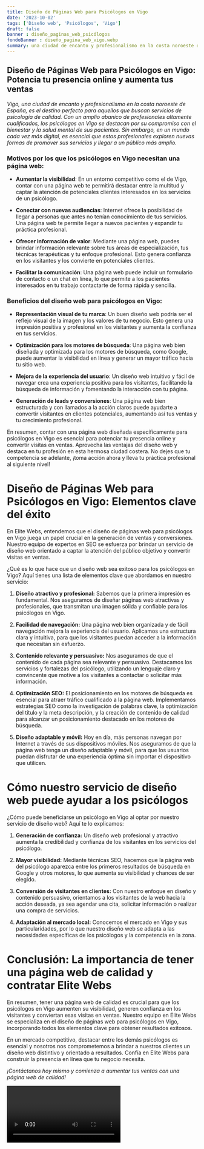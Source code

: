 ```yaml
---
title: Diseño de Páginas Web para Psicólogos en Vigo
date: '2023-10-02'
tags: ['Diseño web', 'Psicólogos', 'Vigo']
draft: false
banner : diseño_paginas_web_psicólogos
fondoBanner : diseño_pagina_web_vigo.webp
summary: una ciudad de encanto y profesionalismo en la costa noroeste de España, es el destino perfecto para aquellos que buscan servicios de psicología de calidad. Con un amplio abanico de profesionales altamente cualificados, los psicólogos en Vigo se destacan por su compromiso con el bienestar y la salud mental de sus pacientes. Sin embargo, en un mundo cada vez más digital, es esencial que estos profesionales exploren nuevas formas de promover sus servicios y llegar a un público más amplio.*
---
```


## Diseño de Páginas Web para Psicólogos en Vigo: Potencia tu presencia online y aumenta tus ventas

*Vigo, una ciudad de encanto y profesionalismo en la costa noroeste de España, es el destino perfecto para aquellos que buscan servicios de psicología de calidad. Con un amplio abanico de profesionales altamente cualificados, los psicólogos en Vigo se destacan por su compromiso con el bienestar y la salud mental de sus pacientes. Sin embargo, en un mundo cada vez más digital, es esencial que estos profesionales exploren nuevas formas de promover sus servicios y llegar a un público más amplio.*

### Motivos por los que los psicólogos en Vigo necesitan una página web:

- **Aumentar la visibilidad**: En un entorno competitivo como el de Vigo, contar con una página web te permitirá destacar entre la multitud y captar la atención de potenciales clientes interesados en los servicios de un psicólogo.

- **Conectar con nuevas audiencias**: Internet ofrece la posibilidad de llegar a personas que antes no tenían conocimiento de tus servicios. Una página web te permite llegar a nuevos pacientes y expandir tu práctica profesional.

- **Ofrecer información de valor**: Mediante una página web, puedes brindar información relevante sobre tus áreas de especialización, tus técnicas terapéuticas y tu enfoque profesional. Esto genera confianza en los visitantes y los convierte en potenciales clientes.

- **Facilitar la comunicación**: Una página web puede incluir un formulario de contacto o un chat en línea, lo que permite a los pacientes interesados en tu trabajo contactarte de forma rápida y sencilla.

### Beneficios del diseño web para psicólogos en Vigo:

- **Representación visual de tu marca**: Un buen diseño web podría ser el reflejo visual de la imagen y los valores de tu negocio. Esto genera una impresión positiva y profesional en los visitantes y aumenta la confianza en tus servicios.

- **Optimización para los motores de búsqueda**: Una página web bien diseñada y optimizada para los motores de búsqueda, como Google, puede aumentar la visibilidad en línea y generar un mayor tráfico hacia tu sitio web.

- **Mejora de la experiencia del usuario**: Un diseño web intuitivo y fácil de navegar crea una experiencia positiva para los visitantes, facilitando la búsqueda de información y fomentando la interacción con tu página.

- **Generación de leads y conversiones**: Una página web bien estructurada y con llamados a la acción claros puede ayudarte a convertir visitantes en clientes potenciales, aumentando así tus ventas y tu crecimiento profesional.

En resumen, contar con una página web diseñada específicamente para psicólogos en Vigo es esencial para potenciar tu presencia online y convertir visitas en ventas. Aprovecha las ventajas del diseño web y destaca en tu profesión en esta hermosa ciudad costera. No dejes que tu competencia se adelante, ¡toma acción ahora y lleva tu práctica profesional al siguiente nivel!

<GifSeo />

<Cta />

# Diseño de Páginas Web para Psicólogos en Vigo: Elementos clave del éxito

En Elite Webs, entendemos que el diseño de páginas web para psicólogos en Vigo juega un papel crucial en la generación de ventas y conversiones. Nuestro equipo de expertos en SEO se esfuerza por brindar un servicio de diseño web orientado a captar la atención del público objetivo y convertir visitas en ventas.

¿Qué es lo que hace que un diseño web sea exitoso para los psicólogos en Vigo? Aquí tienes una lista de elementos clave que abordamos en nuestro servicio:

1. **Diseño atractivo y profesional:** Sabemos que la primera impresión es fundamental. Nos aseguramos de diseñar páginas web atractivas y profesionales, que transmitan una imagen sólida y confiable para los psicólogos en Vigo.

2. **Facilidad de navegación:** Una página web bien organizada y de fácil navegación mejora la experiencia del usuario. Aplicamos una estructura clara y intuitiva, para que los visitantes puedan acceder a la información que necesitan sin esfuerzo.

3. **Contenido relevante y persuasivo:** Nos aseguramos de que el contenido de cada página sea relevante y persuasivo. Destacamos los servicios y fortalezas del psicólogo, utilizando un lenguaje claro y convincente que motive a los visitantes a contactar o solicitar más información.

4. **Optimización SEO:** El posicionamiento en los motores de búsqueda es esencial para atraer tráfico cualificado a la página web. Implementamos estrategias SEO como la investigación de palabras clave, la optimización del título y la meta descripción, y la creación de contenido de calidad para alcanzar un posicionamiento destacado en los motores de búsqueda.

5. **Diseño adaptable y móvil:** Hoy en día, más personas navegan por Internet a través de sus dispositivos móviles. Nos aseguramos de que la página web tenga un diseño adaptable y móvil, para que los usuarios puedan disfrutar de una experiencia óptima sin importar el dispositivo que utilicen.

# Cómo nuestro servicio de diseño web puede ayudar a los psicólogos

¿Cómo puede beneficiarse un psicólogo en Vigo al optar por nuestro servicio de diseño web? Aquí te lo explicamos:

1. **Generación de confianza:** Un diseño web profesional y atractivo aumenta la credibilidad y confianza de los visitantes en los servicios del psicólogo.

2. **Mayor visibilidad:** Mediante técnicas SEO, hacemos que la página web del psicólogo aparezca entre los primeros resultados de búsqueda en Google y otros motores, lo que aumenta su visibilidad y chances de ser elegido.

3. **Conversión de visitantes en clientes:** Con nuestro enfoque en diseño y contenido persuasivo, orientamos a los visitantes de la web hacia la acción deseada, ya sea agendar una cita, solicitar información o realizar una compra de servicios.

4. **Adaptación al mercado local:** Conocemos el mercado en Vigo y sus particularidades, por lo que nuestro diseño web se adapta a las necesidades específicas de los psicólogos y la competencia en la zona.

# Conclusión: La importancia de tener una página web de calidad y contratar Elite Webs

En resumen, tener una página web de calidad es crucial para que los psicólogos en Vigo aumenten su visibilidad, generen confianza en los visitantes y conviertan esas visitas en ventas. Nuestro equipo en Elite Webs se especializa en el diseño de páginas web para psicólogos en Vigo, incorporando todos los elementos clave para obtener resultados exitosos.

En un mercado competitivo, destacar entre los demás psicólogos es esencial y nosotros nos comprometemos a brindar a nuestros clientes un diseño web distintivo y orientado a resultados. Confía en Elite Webs para construir la presencia en línea que tu negocio necesita.

*¡Contáctanos hoy mismo y comienza a aumentar tus ventas con una página web de calidad!*

<Video />

<CtaBot job='Psicólogos' city='Vigo'/>

<Gmaps query='Vigo+españa+maps' />